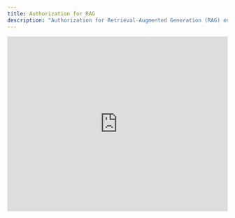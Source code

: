 ```yaml
---
title: Authorization for RAG
description: "Authorization for Retrieval-Augmented Generation (RAG) ensures that when a GenAI application retrieves and uses your company's internal data to answer user questions, it only accesses information that the specific user is permitted to see. This prevents the AI model from inadvertently [exposing sensitive or confidential data](https://genai.owasp.org/llmrisk/llm022025-sensitive-information-disclosure/) to unauthorized individuals."
---
```


<Frame>
  <iframe
    width="100%"
    height="400"
    src="https://play.vidyard.com/TCAzaPdj4SEp9yXTbgPP1W.html"
    title="Introducing: Auth for GenAI"
    frameborder="0"
    allow="accelerometer; autoplay; gyroscope; picture-in-picture"
    referrerpolicy="no-referrer-when-downgrade"
    allowfullscreen
  />
</Frame>

## The challenge: Securing data in RAG pipelines

Retrieval-Augmented Generation (RAG) is a powerful technique that enhances Large Language Models (LLMs) by providing them with relevant, up-to-date information from external data sources, such as a company's internal knowledge base or document repository.

However, without proper access controls, a RAG pipeline could retrieve documents containing sensitive information (e.g., financial reports, HR documents, strategic plans) and use them to generate a response for a user who should not have access to that data. This could lead to serious data breaches and compliance violations. Simply filtering based on user roles is often insufficient for managing the complex, relationship-based permissions found in real-world applications.

## The solution: Auth0 Fine-Grained Authorization (FGA)

To solve this challenge, Auth for GenAI uses [**Auth0 Fine-Grained Authorization (FGA)**](https://auth0.com/fine-grained-authorization). Auth0 FGA is a flexible, high-performance authorization service for applications that require a sophisticated permissions system. It implements Relationship-Based Access Control (ReBAC) to manage permissions at large-scale. Auth0 FGA is built on top of [OpenFGA](https://openfga.dev/), created by Auth0, which is a [CNCF](https://cncf.io/) sandbox project.

Auth0 FGA allows you to decouple your authorization logic from your application code. Instead of embedding complex permission rules directly into your application, you define an authorization model and store relationship data in Auth0 FGA. Your application can then query Auth0 FGA at runtime to make real-time access decisions.

### How it works with RAG

Integrating Auth0 FGA into your RAG pipeline ensures that every document is checked against the user's permissions before it's passed to the LLM.

The process works as follows:

<Steps>
  <Step title="Authorization model">
    First, you define your authorization model in Auth0 FGA. This model
    specifies the types of objects (e.g., `document`), the possible
    relationships between users and objects (e.g., `owner`, `editor`, `viewer`),
    and the rules that govern access.
  </Step>
  <Step title="Store relationships">
    You store permissions as 'tuples' in Auth0 FGA. A tuple is the core data
    element, representing a specific relationship in the format of `(user,
    relation, object)`. For example, `user:anne` is a `viewer` of
    `document:2024-financials`.
  </Step>
  <Step title="Fetch and filter">
    When a user submits a query to your GenAI application, your backend first
    fetches relevant documents from a vector database and then makes a
    permission check call to Auth0 FGA. This call asks, "Is this user allowed to
    view these documents?". Our AI framework SDKs abstract this and make it as
    easy as plugging in a filter in your retriever tool.
  </Step>
  <Step title="Secure retrieval">
    Auth0 FGA determines if the user is authorized to access the documents. Your
    application backend uses this data to filter the results from the vector
    database and only sends the authorized documents to the LLM.
  </Step>
</Steps>

## Get started

To begin using Auth0 FGA in your GenAI applications, refer to the following resources:

### Quickstarts

<Columns cols={2}>
  <Card
    title="Authorization for RAG"
    href="/ai/docs/get-started/authorization-for-rag"
    icon="key"
    horizontal
  />
  <Card
    title="Auth0 FGA Getting Started"
    href="https://docs.fga.dev/getting-started"
    icon="gear"
    horizontal
  />
</Columns>

### Sample Apps

<Columns cols={2}>
  <Card
    title="Assistant0: Next.js + Vercel AI SDK"
    href="https://github.com/auth0-samples/auth0-assistant0/tree/main/ts-vercel-ai"
    icon={
      <img
        src="https://mintlify-assets.b-cdn.net/auth0/vercel.svg"
        alt="Vercel AI"
      />
    }
    horizontal
  />
  <Card
    title="Assistant0: Next.js + LangGraph"
    href="https://github.com/auth0-samples/auth0-assistant0/tree/main/ts-langchain"
    icon={
      <img
        src="https://mintlify-assets.b-cdn.net/auth0/langchain.svg"
        alt="LangChain"
      />
    }
    horizontal
  />
  <Card
    title="Assistant0: FastAPI + LangGraph"
    href="https://github.com/auth0-samples/auth0-assistant0/tree/main/py-langchain"
    icon={
      <img
        src="https://mintlify-assets.b-cdn.net/auth0/langchain.svg"
        alt="LangChain"
      />
    }
    horizontal
  />
  <Card
    title="Assistant0: Next.js + LlamaIndex - Coming soon"
    icon="clock"
    horizontal
  />
  <Card
    title="SmartHR Assistant: Next.js + LangChain"
    href="https://github.com/auth0-samples/auth0-ai-smart-hr-assistant"
    icon="github"
    horizontal
  />
  <Card
    title="AI Samples: Multiple frameworks"
    href="https://github.com/auth0-samples/auth0-ai-samples/tree/main/authorization-for-rag"
    icon="github"
    horizontal
  />
  <Card
    title="Auth0 AI SDK TypeScript samples"
    href="https://github.com/auth0-lab/auth0-ai-js/tree/main/examples/authorization-for-rag"
    icon="code"
    horizontal
  />
  <Card
    title="Auth0 AI SDK Python samples"
    href="https://github.com/auth0-lab/auth0-ai-python/tree/main/examples/authorization-for-rag"
    icon="python"
    horizontal
  />
</Columns>

### Learn more

<Columns cols={2}>
  <Card
    title="Auth0 FGA Documentation"
    href="https://docs.fga.dev/"
    icon="gear"
    horizontal
  />
  <Card
    title="OpenFGA Documentation"
    href="https://openfga.dev/"
    icon="book"
    horizontal
  />
</Columns>
